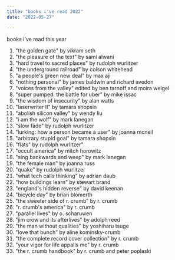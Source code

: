 ```yaml
---
title: "books i've read 2022"
date: "2022-05-27"

---
```


books i've read this year

1. "the golden gate" by vikram seth
2. "the pleasure of the text" by sami alwani
3. "hard travel to sacred places" by rudolph wurlitzer
4. "the underground railroad" by colson whitehead
5. "a people's green new deal" by max aji
6. "nothing personal" by james baldwin and richard avedon
7. "voices from the valley" edited by ben tarnoff and moira weigel
8. "super pumped: the battle for uber" by mike issac
9. "the wisdom of insecurity" by alan watts
10. "laserwriter II" by tamara shopsin
11. "abolish silicon valley" by wendy liu
12. "i am the wolf" by mark lanegan
13. "slow fade" by rudolph wurlitzer
14. "lurking: how a person became a user" by joanna mcneil
15. "arbitrary stupid goal" by tamara shopsin
16. "flats" by rudolph wurlitzer"
17. "occult america" by mitch horowitz
18. "sing backwards and weep" by mark lanegan
19. "the female man" by joanna russ
20. "quake" by rudolph wurlitzer
21. "what tech calls thinking" by adrian daub
22. "how buildings learn" by stewart brand
23. "england's hidden reverse" by david keenan
24. "bicycle day" by brian blomerth
25. "the sweeter side of r. crumb" by r. crumb
26. "r. crumb's america" by r. crumb
27. "parallel lives" by o. scharuwen
28. "jim crow and its afterlives" by adolph reed
29. "the man without qualities" by yoshiharu tsuge
30. "love that bunch" by aline kominsky-crumb
31. "the complete record cover collection" by r. crumb
32. "your vigor for life appalls me" by r. crumb
33. "the r. crumb handbook" by r. crumb and peter poplaski
